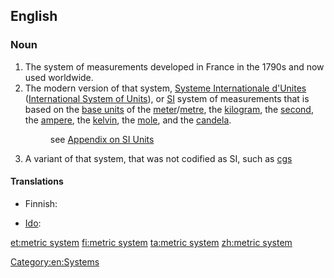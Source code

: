 ==English==

===Noun===
{{en-noun|head=[[metric]] [[system]]|-}}

#The system of measurements developed in France in the 1790s and now used worldwide.
#The modern version of that system, [[Systeme Internationale d'Unites]] ([[International System of Units]]), or [[SI]] system of measurements that is based on the [[base unit]]s of the [[meter]]/[[metre]], the [[kilogram]], the [[second]], the [[ampere]], the [[kelvin]], the [[mole]], and the [[candela]].
#: see [[Appendix:SI_units|Appendix on SI Units]]
#A variant of that system, that was not codified as SI, such as [[cgs]]

====Translations====
{{trans-top|system of measurements developed in France}}
* Finnish: {{t|fi|metrijärjestelmä}}
{{trans-mid}}
* [[Ido]]: {{t|io|metrala sistemo}}
{{trans-bottom}}

{{trans-see|International System of Units}}

[[Category:en:Systems]]

[[et:metric system]]
[[fi:metric system]]
[[ta:metric system]]
[[zh:metric system]]